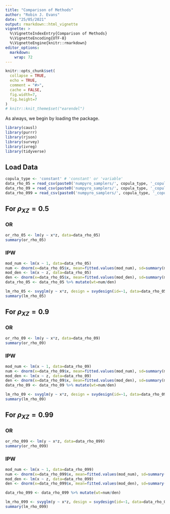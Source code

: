 ```yaml
---
title: "Comparison of Methods"
author: "Robin J. Evans"
date: "25/05/2021"
output: rmarkdown::html_vignette
vignette: >
  %\VignetteIndexEntry{Comparison of Methods}
  %\VignetteEncoding{UTF-8}
  %\VignetteEngine{knitr::rmarkdown}
editor_options: 
  markdown: 
    wrap: 72
---
```


```r
knitr::opts_chunk$set(
  collapse = TRUE,
  echo = TRUE,
  comment = "#>",
  cache = FALSE,
  fig.width=7, 
  fig.height=7
)
# knitr::knit_theme$set("earendel")
```

As always, we begin by loading the package.

```r
library(causl)
library(purrr)
library(rjson)
library(survey)
library(ivreg)
library(tidyverse)
```

## Load Data

```r
copula_type <- 'constant' # 'constant' or 'variable'
data_rho_05 = read_csv(paste0('numpyro_samplers/', copula_type, '_copula_samples_rho_05.csv'))
data_rho_09 = read_csv(paste0('numpyro_samplers/', copula_type, '_copula_samples_rho_09.csv'))
data_rho_099 = read_csv(paste0('numpyro_samplers/', copula_type, '_copula_samples_rho_099.csv'))
```

## For $\rho_{XZ} = 0.5$

### OR
```r
or_rho_05 <- lm(y ~ x*z, data=data_rho_05)
summary(or_rho_05)
```

### IPW

```r
mod_num <- lm(x ~ 1, data=data_rho_05)
num <- dnorm(x=data_rho_05$x, mean=fitted.values(mod_num), sd=summary(mod_num)$sigma)
mod_den <- lm(x ~ z, data=data_rho_05)
den <- dnorm(x=data_rho_05$x, mean=fitted.values(mod_den), sd=summary(mod_den)$sigma)
data_rho_05 <- data_rho_05 %>% mutate(wt=num/den)

lm_rho_05 <- svyglm(y ~ x*z, design = svydesign(id=~1, data=data_rho_05, weights = ~data_rho_05$wt))
summary(lm_rho_05)
```

## For $\rho_{XZ} = 0.9$
### OR
```r
or_rho_09 <- lm(y ~ x*z, data=data_rho_09)
summary(or_rho_09)
```
### IPW
```r
mod_num <- lm(x ~ 1, data=data_rho_09)
num <- dnorm(x=data_rho_09$x, mean=fitted.values(mod_num), sd=summary(mod_num)$sigma)
mod_den <- lm(x ~ z, data=data_rho_09)
den <- dnorm(x=data_rho_09$x, mean=fitted.values(mod_den), sd=summary(mod_den)$sigma)
data_rho_09 <- data_rho_09 %>% mutate(wt=num/den)

lm_rho_09 <- svyglm(y ~ x*z, design = svydesign(id=~1, data=data_rho_09, weights = ~data_rho_09$wt))
summary(lm_rho_09)
```

## For $\rho_{XZ} = 0.99$
### OR
```r
or_rho_099 <- lm(y ~ x*z, data=data_rho_099)
summary(or_rho_099)
```
### IPW
```r
mod_num <- lm(x ~ 1, data=data_rho_099)
num <- dnorm(x=data_rho_099$x, mean=fitted.values(mod_num), sd=summary(mod_num)$sigma)
mod_den <- lm(x ~ z, data=data_rho_099)
den <- dnorm(x=data_rho_099$x, mean=fitted.values(mod_den), sd=summary(mod_den)$sigma)

data_rho_099 <- data_rho_099 %>% mutate(wt=num/den)

lm_rho_099 <- svyglm(y ~ x*z, design = svydesign(id=~1, data=data_rho_099, weights = ~data_rho_099$wt))
summary(lm_rho_099)
```
